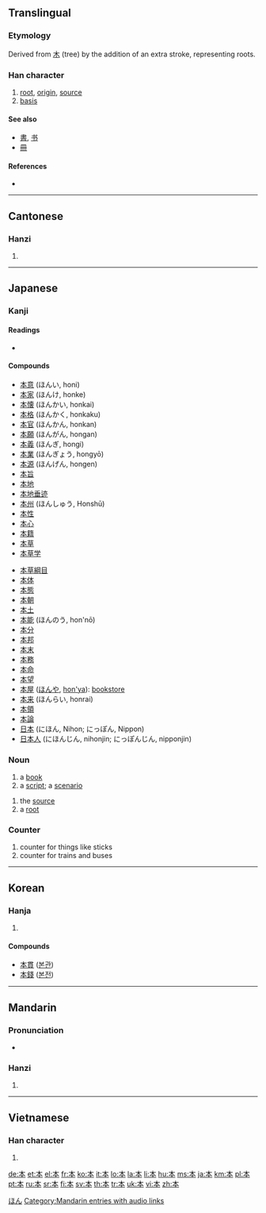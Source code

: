 {{also|夲}}
{{also|ben}}
==Translingual==
{{stroke order|type=animate}}

===Etymology===
Derived from [[木]] (tree) by the addition of an extra stroke, representing roots.

===Han character===
{{Han char|rn=75|rad=木|as=01|sn=5|four=5023<sub>0</sub>|canj=木一 (DM)|ids=⿻[[木]][[一]]}}

# [[root]], [[origin]], [[source]]
# [[basis]]

====See also====
* [[書]], [[书]]
* [[冊]]

====References====
* {{Han ref|kx=0509.070|dkj=14421|dj=0891.020|hdz=21151.010|uh=672C|ud=26412|bh=A5BB|bd=42427}}

----

==Cantonese==

===Hanzi===
{{yue-hanzi|jyut=|y=[[bun2]]}}

# {{defn|Cantonese|sort=木01}}

----

==Japanese==

===Kanji===
{{ja-kanji|grade=1|rs=木01}}

====Readings====
* {{ja-readings|on=[[ほん]] (hon)|kun=[[もと]] (moto)|nadzuke=[[なり]] (nari), [[はじめ]] (hajime), [[もと]] (moto)}}

====Compounds====
{{top2}}
* [[本意]] (ほんい, honi)
* [[本家]] (ほんけ, honke)
* [[本懐]] (ほんかい, honkai)
* [[本格]] (ほんかく, honkaku)
* [[本官]] (ほんかん, honkan)
* [[本願]] (ほんがん, hongan)
* [[本義]] (ほんぎ, hongi)
* [[本業]] (ほんぎょう, hongyō)
* [[本源]] (ほんげん, hongen)
* [[本旨]]
* [[本地]]
* [[本地垂迹]]
* [[本州]] (ほんしゅう, Honshū)
* [[本性]]
* [[本心]]
* [[本籍]]
* [[本草]]
* [[本草学]]
{{mid2}}
* [[本草綱目]]
* [[本体]]
* [[本態]]
* [[本朝]]
* [[本土]]
* [[本能]] (ほんのう, hon'nō)
* [[本分]]
* [[本邦]]
* [[本末]]
* [[本務]]
* [[本命]]
* [[本望]]
* [[本屋]] ([[ほんや]], [[hon'ya]]): [[bookstore]]
* [[本来]] (ほんらい, honrai)
* [[本領]]
* [[本論]]
* [[日本]] (にほん, Nihon; にっぽん, Nippon)
* [[日本人]] (にほんじん, nihonjin; にっぽんじん, nipponjin)
{{bottom}}

===Noun===
{{ja-noun|k|count=冊|hira=ほん|rom=hon}}

# a [[book]]
# a [[script]]; a [[scenario]]
{{ja-noun|k|count=個|hira=もと|rom=moto}}
# the [[source]]
# a [[root]]

===Counter===
{{ja-pos|k|counter|hira=ほん|rom=hon}}

# counter for things like sticks
# counter for trains and buses

[[Category:1000 Japanese basic words|ほん]]

----

==Korean==

===Hanja===
{{ko-hanja|hangeul=본|eumhun=[[뿌리]] (ppuri)|rv=bon|mr=pon|y=pon}}

# {{defn|Korean|sort=木01}}

====Compounds====
* [[本貫]] ([[본관]])
* [[本錢]] ([[본전]])

----

==Mandarin==

===Pronunciation===
* {{audio|zh-běn.ogg|audio}}

===Hanzi===
{{cmn-hanzi|pin=[[běn]] ([[ben3]])|wg=[[pen3|pen<sup>3</sup>]]}}

# {{defn|Mandarin|sort=木01}}

[[Category:Mandarin entries with audio links]]

----

==Vietnamese==

===Han character===
{{vi-hantu|[[bổn]], [[bản]], [[bộn]], [[bủn]], [[bún]], [[pắn]], [[vẩn]], [[vỏn]], [[vốn]], [[bốn]]|rs=木01}}

# {{defn|Vietnamese|sort=木01}}

[[de:本]]
[[et:本]]
[[el:本]]
[[fr:本]]
[[ko:本]]
[[it:本]]
[[lo:本]]
[[la:本]]
[[li:本]]
[[hu:本]]
[[ms:本]]
[[ja:本]]
[[km:本]]
[[pl:本]]
[[pt:本]]
[[ru:本]]
[[sr:本]]
[[fi:本]]
[[sv:本]]
[[th:本]]
[[tr:本]]
[[uk:本]]
[[vi:本]]
[[zh:本]]